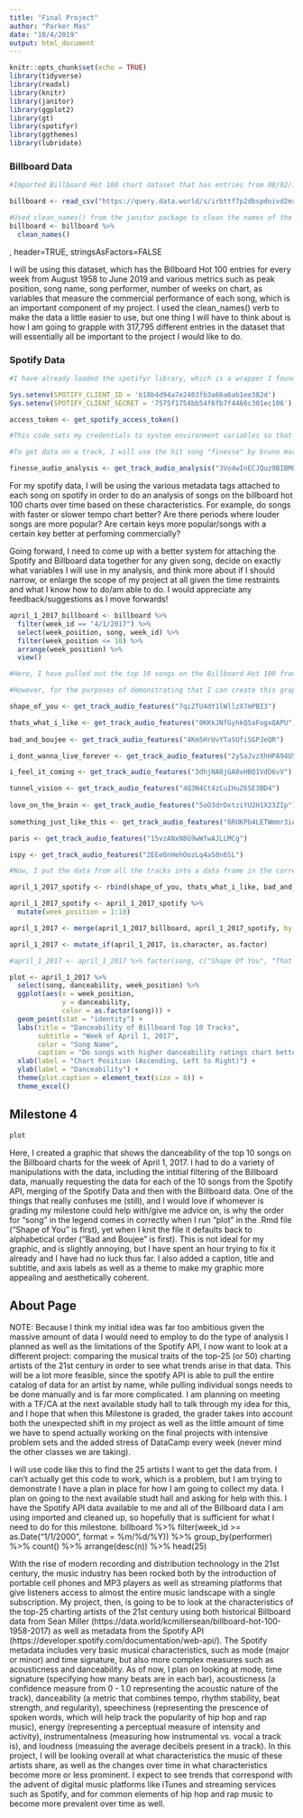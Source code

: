 ```yaml
---
title: "Final Project"
author: "Parker Mas"
date: "10/4/2019"
output: html_document
---
```


```r
knitr::opts_chunk$set(echo = TRUE)
library(tidyverse)
library(readxl)
library(knitr)
library(janitor)
library(ggplot2)
library(gt)
library(spotifyr)
library(ggthemes)
library(lubridate)
```

### Billboard Data 

```r
#Imported Billboard Hot 100 chart dataset that has entries from 08/02/1958 to 06/22/2019 for each week (chart is updated weekly)

billboard <- read_csv("https://query.data.world/s/irbttf7p2dbspdoivd2mrdy67nosle")

#Used clean_names() from the janitor package to clean the names of the data
billboard <- billboard %>%
  clean_names()

```
, header=TRUE, stringsAsFactors=FALSE

I will be using this dataset, which has the Billboard Hot 100 entries for every week from August 1958 to June 2019 and various metrics such as peak position, song name, song performer, number of weeks on chart, as variables that measure the commercial performance of each song, which is an important component of my project. I used the clean_names() verb to make the data a little easier to use, but one thing I will have to think about is how I am going to grapple with 317,795 different entries in the dataset that will essentially all be important to the project I would like to do.

### Spotify Data

```r
#I have already loaded the spotifyr library, which is a wrapper I found on the internet that will allow me to take data from the spotify API in bulk. 

Sys.setenv(SPOTIFY_CLIENT_ID = 'b18b4d94a7e2403fb3a66a6ab1ee382d')
Sys.setenv(SPOTIFY_CLIENT_SECRET = '7575f1754bb54f6fb7f4466c301ec106')

access_token <- get_spotify_access_token()

#This code sets my credentials to system environment variables so that I can more easily interact with the Spotify API (I don't fully understand it, but it seems to work!).

#To get data on a track, I will use the hit song "finesse" by bruno mars as a test.

finesse_audio_analysis <- get_track_audio_analysis("3Vo4wInECJQuz9BIBMOu8i")

```

For my spotify data, I will be using the various metadata tags attached to each song on spotify in order to do an analysis of songs on the billboard hot 100 charts over time  based on these characteristics. For example, do songs with faster or slower tempo chart better? Are there periods where louder songs are more popular? Are certain keys more popular/songs with a certain key better at perfoming commercially?

Going forward, I need to come up with a better system for attaching the Spotify and Billboard data together for any given song, decide on exactly what variables I will use in my analysis, and think more about if I should narrow, or enlarge the scope of my project at all given the time restraints and what I know how to do/am able to do. I would appreciate any feedback/suggestions as I move forwards!

```r

april_1_2017_billboard <- billboard %>% 
  filter(week_id == "4/1/2017") %>% 
  select(week_position, song, week_id) %>% 
  filter(week_position <= 10) %>% 
  arrange(week_position) %>% 
  view()

#Here, I have pulled out the top 10 songs on the Billboard Hot 100 from the billboard data set that I originally read in last week. One of the tough things about the 'spotifyr' package (which seems to be the best spotify r package available) is that you can't search for a song by name, rather, you need to manually find the specific spotify ID of the song you want to look at. However, you can pull all the data on an individual artist, which indicates to me that a project that focused on a few higher profile artists (preferably those who have a decent amount of music out over a fairly long period of time) and looked at which of their songs were most commercially successful may be a more realistic endeavor.

#However, for the purposes of demonstrating that I can create this graphic, I am going to manually call the audio features for each of the tracks in the April 4, 2017 top ten.

shape_of_you <- get_track_audio_features("7qiZfU4dY1lWllzX7mPBI3")

thats_what_i_like <- get_track_audio_features("0KKkJNfGyhkQ5aFogxQAPU")
  
bad_and_boujee <- get_track_audio_features("4Km5HrUvYTaSUfiSGPJeQR")

i_dont_wanna_live_forever <- get_track_audio_features("2y5aJvzXhHPA94U5GFAcXe")

i_feel_it_coming <- get_track_audio_features("3dhjNA0jGA8vHBQ1VdD6vV")

tunnel_vision <- get_track_audio_features("4Q3N4Ct4zCuIHuZ65E3BD4")
  
love_on_the_brain <- get_track_audio_features("5oO3drDxtziYU2H1X23ZIp")
  
something_just_like_this <- get_track_audio_features("6RUKPb4LETWmmr3iAEQktW")

paris <- get_track_audio_features("15vzANxN8G9wWfwAJLLMCg")

ispy <- get_track_audio_features("2EEeOnHehOozLq4aS0n6SL")

#Now, I put the data from all the tracks into a data frame in the correct order and add a column "week_position" so that I can join it with the billboard data and then create a plot out of it

april_1_2017_spotify <- rbind(shape_of_you, thats_what_i_like, bad_and_boujee, i_dont_wanna_live_forever, i_feel_it_coming, tunnel_vision, love_on_the_brain, something_just_like_this, paris, ispy)

april_1_2017_spotify <- april_1_2017_spotify %>%
  mutate(week_position = 1:10)

april_1_2017 <- merge(april_1_2017_billboard, april_1_2017_spotify, by = "week_position")

april_1_2017 <- mutate_if(april_1_2017, is.character, as.factor)

#april_1_2017 <- april_1_2017 %>% factor(song, c("Shape Of You", "That's What I Like", "Bad And Boujee", "I Don't Wanna Live Forever (Fifty Shades Darker)", "I Feel It Coming", "Tunnel Vision", "Love On The Brain", "Something Just Like This", "Paris", "iSpy"))

plot <- april_1_2017 %>% 
  select(song, danceability, week_position) %>% 
  ggplot(aes(x = week_position, 
             y = danceability, 
             color = as.factor(song))) + 
  geom_point(stat = "identity") +
  labs(title = "Danceability of Billboard Top 10 Tracks",
       subtitle = "Week of April 1, 2017",
       color = "Song Name",
       caption = "Do songs with higher danceability ratings chart better?") +
  xlab(label = "Chart Position (Ascending, Left to Right)") +
  ylab(label = "Danceability") + 
  theme(plot.caption = element_text(size = 8)) +
  theme_excel()

```

## Milestone 4
```r
plot
```



Here, I created a graphic that shows the danceability of the top 10 songs on the Billboard charts for the week of April 1, 2017. I had to do a variety of manipulations with the data, including the intitial filtering of the Billboard data, manually requesting the data for each of the 10 songs from the Spotify API, merging of the Spotify Data and then with the Billboard data. One of the things that really confuses me (still), and I would love if whomever is grading my milestone could help with/give me advice on, is why the order for "song" in the legend comes in correctly when I run "plot" in the .Rmd file ("Shape of You" is first), yet when I knit the file it defaults back to alphabetical order ("Bad and Boujee" is first). This is not ideal for my graphic, and is slightly annoying, but I have spent an hour trying to fix it already and I have had no luck thus far. I also added a caption, title and subtitle, and axis labels as well as a theme to make my graphic more appealing and aesthetically coherent.


## About Page

NOTE: Because I think my initial idea was far too ambitious given the massive amount of data I would need to employ to do the type of analysis I planned as well as the limitations of the Spotify API, I now want to look at a different project: comparing the musical traits of the top-25 (or 50) charting artists of the 21st century in order to see what trends arise in that data. This will be a lot more feasible, since the spotify API is able to pull the entire catalog of data for an artist by name, while pulling individual songs needs to be done manually and is far more complicated. I am planning on meeting with a TF/CA at the next available study hall to talk through my idea for this, and I hope that when this Milestone is graded, the grader takes into account both the unexpected shift in my project as well as the little amount of time we have to spend actually working on the final projects with intensive problem sets and the added stress of DataCamp every week (never mind the other classes we are taking). 

I will use code like this to find the 25 artists I want to get the data from. I can't actually get this code to work, which is a problem, but I am trying to demonstrate I have a plan in place for how I am going to collect my data. I plan on going to the next available studt hall and asking for help with this. I have the Spotify API data available to me and all of the Billboard data I am using imported and cleaned up, so hopefully that is sufficient for what I need to do for this milestone.
  billboard %>% 
  filter(week_id >= as.Date("1/1/2000", format = %m/%d/%Y)) %>% 
  group_by(performer) %>%
  count() %>%
  arrange(desc(n)) %>%
  head(25) 
  
With the rise of modern recording and distribution technology in the 21st century, the music industry has been rocked both by the introduction of portable cell phones and MP3 players as well as streaming platforms that give listeners access to almost the entire music landscape with a single subscription. My project, then, is going to be to look at the characteristics of the top-25 charting artists of the 21st century using both historical Billboard data from Sean Miller (https://data.world/kcmillersean/billboard-hot-100-1958-2017) as well as metadata from the Spotify API (https://developer.spotify.com/documentation/web-api/). The Spotify metadata includes very basic musical characteristics, such as mode (major or minor) and time signature, but also more complex measures such as acousticness and danceability. As of now, I plan on looking at mode, time signature (specifying how many beats are in each bar), acousticness (a confidence measure from 0 - 1.0 representing the acoustic nature of the track), danceability (a metric that combines tempo, rhythm stability, beat strength, and regularity), speechiness (representing the prescence of spoken words, which will help track the popularity of hip hop and rap music), energy (representing a perceptual measure of intensity and activity), instrumentalness (measuring how instrumental vs. vocal a track is), and loudness (measuing the average decibels present in a track). In this project, I will be looking overall at what characteristics the music of these artists share, as well as the changes over time in what characteristics become more or less prominent. I expect to see trends that correspond with the advent of digital music platforms like iTunes and streaming services such as Spotify, and for common elements of hip hop and rap music to become more prevalent over time as well.


